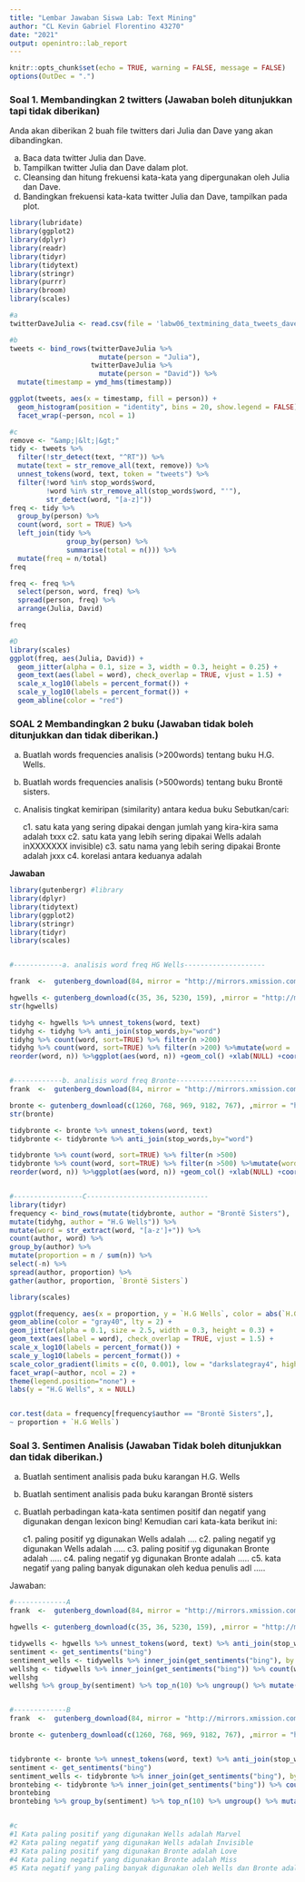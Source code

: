 ---
title: "Lembar Jawaban Siswa Lab: Text Mining" 
author: "CL Kevin Gabriel Florentino 43270"
date: "2021"
output: openintro::lab_report
---

```{r setup, include=FALSE}
knitr::opts_chunk$set(echo = TRUE, warning = FALSE, message = FALSE)
options(OutDec = ".")
```


### Soal 1. Membandingkan 2 twitters (Jawaban boleh ditunjukkan tapi tidak diberikan)

Anda akan diberikan 2 buah file twitters dari Julia dan Dave yang akan dibandingkan.

a. Baca data twitter Julia dan Dave.
b. Tampilkan twitter Julia dan Dave dalam plot.
c. Cleansing dan hitung frekuensi kata-kata yang dipergunakan oleh Julia dan Dave.
d. Bandingkan frekuensi kata-kata twitter Julia dan Dave, tampilkan pada plot.

```{R}
library(lubridate)
library(ggplot2)
library(dplyr)
library(readr)
library(tidyr)
library(tidytext)
library(stringr)
library(purrr)
library(broom)
library(scales)

#a 
twitterDaveJulia <- read.csv(file = 'labw06_textmining_data_tweets_dave.csv')

#b
tweets <- bind_rows(twitterDaveJulia %>% 
                      mutate(person = "Julia"),
                    twitterDaveJulia %>% 
                      mutate(person = "David")) %>%
  mutate(timestamp = ymd_hms(timestamp))

ggplot(tweets, aes(x = timestamp, fill = person)) +
  geom_histogram(position = "identity", bins = 20, show.legend = FALSE) +
  facet_wrap(~person, ncol = 1)

#c
remove <- "&amp;|&lt;|&gt;"
tidy <- tweets %>% 
  filter(!str_detect(text, "^RT")) %>%
  mutate(text = str_remove_all(text, remove)) %>%
  unnest_tokens(word, text, token = "tweets") %>%
  filter(!word %in% stop_words$word,
         !word %in% str_remove_all(stop_words$word, "'"),
         str_detect(word, "[a-z]"))
freq <- tidy %>% 
  group_by(person) %>% 
  count(word, sort = TRUE) %>% 
  left_join(tidy %>% 
              group_by(person) %>% 
              summarise(total = n())) %>%
  mutate(freq = n/total)
freq

freq <- freq %>% 
  select(person, word, freq) %>% 
  spread(person, freq) %>%
  arrange(Julia, David)

freq

#D
library(scales)
ggplot(freq, aes(Julia, David)) +
  geom_jitter(alpha = 0.1, size = 3, width = 0.3, height = 0.25) +
  geom_text(aes(label = word), check_overlap = TRUE, vjust = 1.5) +
  scale_x_log10(labels = percent_format()) +
  scale_y_log10(labels = percent_format()) +
  geom_abline(color = "red")


```


### SOAL 2 Membandingkan 2 buku (Jawaban tidak boleh ditunjukkan dan tidak diberikan.)

a. Buatlah words frequencies analisis (>200words) tentang buku H.G. Wells.
b. Buatlah words frequencies analisis (>500words) tentang buku Brontë sisters.
c. Analisis tingkat kemiripan (similarity) antara kedua buku
   Sebutkan/cari:
   
   c1. satu kata yang sering dipakai dengan jumlah yang kira-kira sama adalah          txxx 
   c2. satu kata yang lebih sering dipakai Wells adalah inXXXXXXX 
       invisible)
   c3. satu nama yang lebih sering dipakai Bronte adalah jxxx 
   c4. korelasi antara keduanya adalah 
   
**Jawaban**    

```{r, echo = TRUE, message = FALSE, warning = FALSE}
library(gutenbergr) #library
library(dplyr)
library(tidytext)
library(ggplot2)
library(stringr)
library(tidyr)
library(scales)


#------------a. analisis word freq HG Wells--------------------

frank  <-  gutenberg_download(84, mirror = "http://mirrors.xmission.com/gutenberg/")

hgwells <- gutenberg_download(c(35, 36, 5230, 159), ,mirror = "http://mirrors.xmission.com/gutenberg/") #download data
str(hgwells)

tidyhg <- hgwells %>% unnest_tokens(word, text)
tidyhg <- tidyhg %>% anti_join(stop_words,by="word")
tidyhg %>% count(word, sort=TRUE) %>% filter(n >200)
tidyhg %>% count(word, sort=TRUE) %>% filter(n >200) %>%mutate(word =
reorder(word, n)) %>%ggplot(aes(word, n)) +geom_col() +xlab(NULL) +coord_flip()


#------------b. analisis word freq Bronte--------------------
frank  <-  gutenberg_download(84, mirror = "http://mirrors.xmission.com/gutenberg/")

bronte <- gutenberg_download(c(1260, 768, 969, 9182, 767), ,mirror = "http://mirrors.xmission.com/gutenberg/") #download data
str(bronte)

tidybronte <- bronte %>% unnest_tokens(word, text)
tidybronte <- tidybronte %>% anti_join(stop_words,by="word")

tidybronte %>% count(word, sort=TRUE) %>% filter(n >500)
tidybronte %>% count(word, sort=TRUE) %>% filter(n >500) %>%mutate(word =
reorder(word, n)) %>%ggplot(aes(word, n)) +geom_col() +xlab(NULL) +coord_flip()


#-----------------C------------------------------
library(tidyr)
frequency <- bind_rows(mutate(tidybronte, author = "Brontë Sisters"),
mutate(tidyhg, author = "H.G Wells")) %>%
mutate(word = str_extract(word, "[a-z']+")) %>%
count(author, word) %>%
group_by(author) %>%
mutate(proportion = n / sum(n)) %>%
select(-n) %>%
spread(author, proportion) %>%
gather(author, proportion, `Brontë Sisters`)

library(scales)

ggplot(frequency, aes(x = proportion, y = `H.G Wells`, color = abs(`H.G Wells` - proportion))) +
geom_abline(color = "gray40", lty = 2) +
geom_jitter(alpha = 0.1, size = 2.5, width = 0.3, height = 0.3) +
geom_text(aes(label = word), check_overlap = TRUE, vjust = 1.5) +
scale_x_log10(labels = percent_format()) +
scale_y_log10(labels = percent_format()) +
scale_color_gradient(limits = c(0, 0.001), low = "darkslategray4", high = "gray75") +
facet_wrap(~author, ncol = 2) +
theme(legend.position="none") +
labs(y = "H.G Wells", x = NULL)


cor.test(data = frequency[frequency$author == "Brontë Sisters",],
~ proportion + `H.G Wells`)

```

### Soal 3. Sentimen Analisis (Jawaban Tidak boleh ditunjukkan dan tidak diberikan.)

a. Buatlah sentiment analisis pada buku karangan H.G. Wells
b. Buatlah sentiment analisis pada buku karangan Brontë sisters
c. Buatlah perbadingan  kata-kata sentimen positif dan negatif yang digunakan dengan lexicon bing! Kemudian cari kata-kata berikut ini:

   c1. paling positif yg digunakan Wells adalah .... 
   c2. paling negatif yg digunakan Wells adalah .....
   c3. paling positif yg digunakan Bronte adalah ..... 
   c4. paling negatif yg digunakan Bronte adalah ..... 
   c5. kata negatif yang paling banyak digunakan oleh kedua penulis adl .....
   
Jawaban:

```{R}
#-------------A
frank  <-  gutenberg_download(84, mirror = "http://mirrors.xmission.com/gutenberg/")

hgwells <- gutenberg_download(c(35, 36, 5230, 159), ,mirror = "http://mirrors.xmission.com/gutenberg/") #download data

tidywells <- hgwells %>% unnest_tokens(word, text) %>% anti_join(stop_words,by="word")
sentiment <- get_sentiments("bing")
sentiment_wells <- tidywells %>% inner_join(get_sentiments("bing"), by = "word") %>% count(word, index = gutenberg_id %/% 80, sentiment) %>% spread(sentiment, n, fill = 0) %>% mutate(sentiment = positive - negative)
wellshg <- tidywells %>% inner_join(get_sentiments("bing")) %>% count(word, sentiment, sort = TRUE) %>%ungroup()
wellshg
wellshg %>% group_by(sentiment) %>% top_n(10) %>% ungroup() %>% mutate(word = reorder(word, n)) %>% ggplot(aes(word, n, fill = sentiment)) + geom_col(show.legend = FALSE) + facet_wrap(~sentiment, scales = "free_y") + labs(y = "Contribution tosentiment", x = NULL) + coord_flip()


#-------------B
frank  <-  gutenberg_download(84, mirror = "http://mirrors.xmission.com/gutenberg/")

bronte <- gutenberg_download(c(1260, 768, 969, 9182, 767), ,mirror = "http://mirrors.xmission.com/gutenberg/") #download data


tidybronte <- bronte %>% unnest_tokens(word, text) %>% anti_join(stop_words,by="word")
sentiment <- get_sentiments("bing")
sentiment_wells <- tidybronte %>% inner_join(get_sentiments("bing"), by = "word") %>% count(word, index = gutenberg_id %/% 80, sentiment) %>% spread(sentiment, n, fill = 0) %>% mutate(sentiment = positive - negative)
brontebing <- tidybronte %>% inner_join(get_sentiments("bing")) %>% count(word, sentiment, sort = TRUE) %>%ungroup()
brontebing
brontebing %>% group_by(sentiment) %>% top_n(10) %>% ungroup() %>% mutate(word = reorder(word, n)) %>% ggplot(aes(word, n, fill = sentiment)) + geom_col(show.legend = FALSE) + facet_wrap(~sentiment, scales = "free_y") + labs(y = "Contribution tosentiment", x = NULL) + coord_flip()


#c
#1 Kata paling positif yang digunakan Wells adalah Marvel
#2 Kata paling negatif yang digunakan Wells adalah Invisible
#3 Kata paling positif yang digunakan Bronte adalah Love
#4 Kata paling negatif yang digunakan Bronte adalah Miss
#5 Kata negatif yang paling banyak digunakan oleh Wells dan Bronte adalah Dark

```

